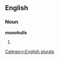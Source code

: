 
==English==

===Noun===
'''monohulls'''

# {{plural of|[[monohull]]}}

[[Category:English plurals]]